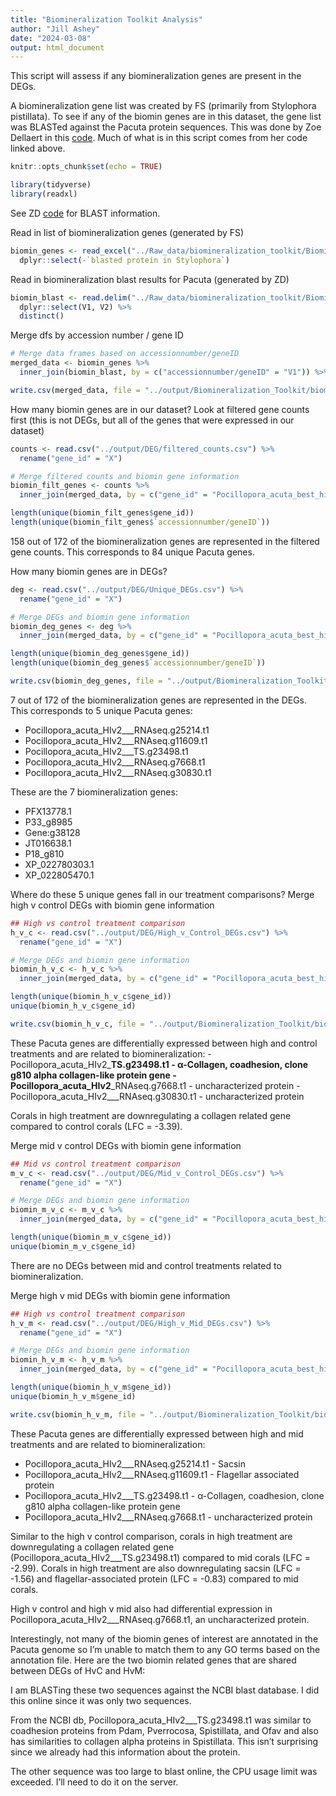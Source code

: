 ```yaml
---
title: "Biomineralization Toolkit Analysis"
author: "Jill Ashey"
date: "2024-03-08"
output: html_document
---
```


This script will assess if any biomineralization genes are present in the DEGs. 

A biomineralization gene list was created by FS (primarily from Stylophora pistillata). To see if any of the biomin genes are in this dataset, the gene list was BLASTed against the Pacuta protein sequences. This was done by Zoe Dellaert in this [code](https://github.com/imkristenbrown/Heron-Pdam-gene-expression/blob/master/BioInf/scripts/glmmSeq/analysis/Biomineralization_Toolkit_Analysis.Rmd). Much of what is in this script comes from her code linked above. 

```r
knitr::opts_chunk$set(echo = TRUE)

library(tidyverse)
library(readxl)
```

See ZD [code](https://github.com/imkristenbrown/Heron-Pdam-gene-expression/blob/master/BioInf/scripts/glmmSeq/analysis/Biomineralization_Toolkit_Analysis.Rmd) for BLAST information.  

Read in list of biomineralization genes (generated by FS)
```r
biomin_genes <- read_excel("../Raw_data/biomineralization_toolkit/Biomineralization_Toolkit_FScucchia.xlsx") %>% 
  dplyr::select(-`blasted protein in Stylophora`)
```

Read in biomineralization blast results for Pacuta (generated by ZD)
```r
biomin_blast <- read.delim("../Raw_data/biomineralization_toolkit/Biomineralization_blast_results_tab.txt", header = F) %>%
  dplyr::select(V1, V2) %>%
  distinct()
```

Merge dfs by accession number / gene ID
```r
# Merge data frames based on accessionnumber/geneID
merged_data <- biomin_genes %>%
  inner_join(biomin_blast, by = c("accessionnumber/geneID" = "V1")) %>% rename("Pocillopora_acuta_best_hit" = "V2")

write.csv(merged_data, file = "../output/Biomineralization_Toolkit/biomin_blast_Pacuta_best_hit.csv", row.names = F)
```

How many biomin genes are in our dataset? Look at filtered gene counts first (this is not DEGs, but all of the genes that were expressed in our dataset)
```r
counts <- read.csv("../output/DEG/filtered_counts.csv") %>% 
  rename("gene_id" = "X")

# Merge filtered counts and biomin gene information
biomin_filt_genes <- counts %>%
  inner_join(merged_data, by = c("gene_id" = "Pocillopora_acuta_best_hit"))

length(unique(biomin_filt_genes$gene_id))
length(unique(biomin_filt_genes$`accessionnumber/geneID`))
```

158 out of 172 of the biomineralization genes are represented in the filtered gene counts. This corresponds to 84 unique Pacuta genes. 

How many biomin genes are in DEGs?
```r
deg <- read.csv("../output/DEG/Unique_DEGs.csv") %>%
  rename("gene_id" = "X")

# Merge DEGs and biomin gene information
biomin_deg_genes <- deg %>%
  inner_join(merged_data, by = c("gene_id" = "Pocillopora_acuta_best_hit"))

length(unique(biomin_deg_genes$gene_id))
length(unique(biomin_deg_genes$`accessionnumber/geneID`))

write.csv(biomin_deg_genes, file = "../output/Biomineralization_Toolkit/biomin_DEG.csv", row.names = F)
```

7 out of 172 of the biomineralization genes are represented in the DEGs. This corresponds to 5 unique Pacuta genes: 

- Pocillopora_acuta_HIv2___RNAseq.g25214.t1
- Pocillopora_acuta_HIv2___RNAseq.g11609.t1
- Pocillopora_acuta_HIv2___TS.g23498.t1  
- Pocillopora_acuta_HIv2___RNAseq.g7668.t1
- Pocillopora_acuta_HIv2___RNAseq.g30830.t1

These are the 7 biomineralization genes: 

- PFX13778.1
- P33_g8985
- Gene:g38128
- JT016638.1
- P18_g810
- XP_022780303.1
- XP_022805470.1

Where do these 5 unique genes fall in our treatment comparisons? Merge high v control DEGs with biomin gene information
```r
## High vs control treatment comparison 
h_v_c <- read.csv("../output/DEG/High_v_Control_DEGs.csv") %>%
  rename("gene_id" = "X")

# Merge DEGs and biomin gene information
biomin_h_v_c <- h_v_c %>%
  inner_join(merged_data, by = c("gene_id" = "Pocillopora_acuta_best_hit"))

length(unique(biomin_h_v_c$gene_id))
unique(biomin_h_v_c$gene_id)

write.csv(biomin_h_v_c, file = "../output/Biomineralization_Toolkit/biomin_DEG_high_v_control.csv", row.names = F)
```

These Pacuta genes are differentially expressed between high and control treatments and are related to biomineralization: 
- Pocillopora_acuta_HIv2___TS.g23498.t1 - α-Collagen, coadhesion, clone g810 alpha collagen-like protein gene
- Pocillopora_acuta_HIv2___RNAseq.g7668.t1 - uncharacterized protein
- Pocillopora_acuta_HIv2___RNAseq.g30830.t1 - uncharacterized protein

Corals in high treatment are downregulating a collagen related gene compared to control corals (LFC = -3.39). 

Merge mid v control DEGs with biomin gene information
```r
## Mid vs control treatment comparison 
m_v_c <- read.csv("../output/DEG/Mid_v_Control_DEGs.csv") %>%
  rename("gene_id" = "X")

# Merge DEGs and biomin gene information
biomin_m_v_c <- m_v_c %>%
  inner_join(merged_data, by = c("gene_id" = "Pocillopora_acuta_best_hit"))

length(unique(biomin_m_v_c$gene_id))
unique(biomin_m_v_c$gene_id)
```

There are no DEGs between mid and control treatments related to biomineralization. 

Merge high v mid DEGs with biomin gene information
```r
## High vs control treatment comparison 
h_v_m <- read.csv("../output/DEG/High_v_Mid_DEGs.csv") %>%
  rename("gene_id" = "X")

# Merge DEGs and biomin gene information
biomin_h_v_m <- h_v_m %>%
  inner_join(merged_data, by = c("gene_id" = "Pocillopora_acuta_best_hit"))

length(unique(biomin_h_v_m$gene_id))
unique(biomin_h_v_m$gene_id)

write.csv(biomin_h_v_m, file = "../output/Biomineralization_Toolkit/biomin_DEG_high_v_mid.csv", row.names = F)
```

These Pacuta genes are differentially expressed between high and mid treatments and are related to biomineralization: 

- Pocillopora_acuta_HIv2___RNAseq.g25214.t1 - Sacsin
- Pocillopora_acuta_HIv2___RNAseq.g11609.t1 - Flagellar associated protein
- Pocillopora_acuta_HIv2___TS.g23498.t1 - α-Collagen, coadhesion, clone g810 alpha collagen-like protein gene
- Pocillopora_acuta_HIv2___RNAseq.g7668.t1 - uncharacterized protein 

Similar to the high v control comparison, corals in high treatment are downregulating a collagen related gene (Pocillopora_acuta_HIv2___TS.g23498.t1) compared to mid corals (LFC = -2.99). Corals in high treatment are also downregulating sacsin (LFC = -1.56) and flagellar-associated protein (LFC = -0.83) compared to mid corals. 

High v control and high v mid also had differential expression in Pocillopora_acuta_HIv2___RNAseq.g7668.t1, an uncharacterized protein. 

Interestingly, not many of the biomin genes of interest are annotated in the Pacuta genome so I'm unable to match them to any GO terms based on the annotation file. Here are the two biomin related genes that are shared between DEGs of HvC and HvM: 

I am BLASTing these two sequences against the NCBI blast database. I did this online since it was only two sequences. 

From the NCBI db, Pocillopora_acuta_HIv2___TS.g23498.t1 was similar to coadhesion proteins from Pdam, Pverrocosa, Spistillata, and Ofav and also has similarities to collagen alpha proteins in Spistillata. This isn't surprising since we already had this information about the protein. 

The other sequence was too large to blast online, the CPU usage limit was exceeded. I'll need to do it on the server. 





